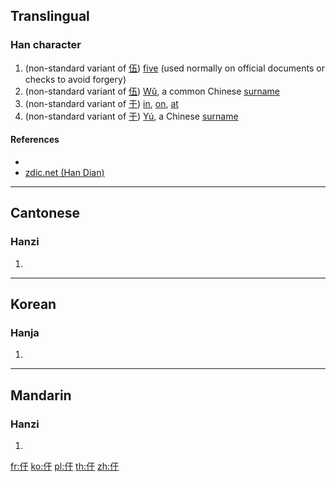 ==Translingual==

===Han character===
{{Han char|rn=9|rad=人|as=03|sn=5|four=|canj=OMD|ids=⿰[[亻]][[于]]}}

# (non-standard variant of [[伍]]) [[five]] (used normally on official documents or checks to avoid forgery)
# (non-standard variant of [[伍]]) [[wǔ|Wǔ]], a common Chinese [[surname]]
# (non-standard variant of [[于]]) [[in]], [[on]], [[at]]
# (non-standard variant of [[于]]) [[yú|Yú]], a Chinese [[surname]]

====References====
* {{Han ref|kx=0094.051|dkj=|dj=|hdz=|uh=3435|ud=13365|bh=|bd=}}
* [http://www.zdic.net/zd/zi2/ZdicE3Zdic90ZdicB5.htm zdic.net (Han Dian)]

----

==Cantonese==

===Hanzi===
{{yue-hanzi|jyut=[[ng5]] (伍), [[yu1]] (于)|y=ng5, yu1}}

# {{defn|lang=yue|sort=人03}}

----

==Korean==

===Hanja===
{{ko-hanja|hangeul=유|rv=yu|mr=yu|y=yu|eumhun=선비|ehrv=seonbi|ehmr=sŏnbi|ehy=senpi}}

# {{defn|lang=ko|sort=人03}}

----

==Mandarin==

===Hanzi===
{{cmn-hanzi|pin=[[wǔ]] ([[wu3]]), [[yú]] ([[yu2]])|wg=wu<sup>3</sup>, yü<sup>2</sup>}}

# {{defn|lang=cmn|sort=人03}}

[[fr:㐵]]
[[ko:㐵]]
[[pl:㐵]]
[[th:㐵]]
[[zh:㐵]]